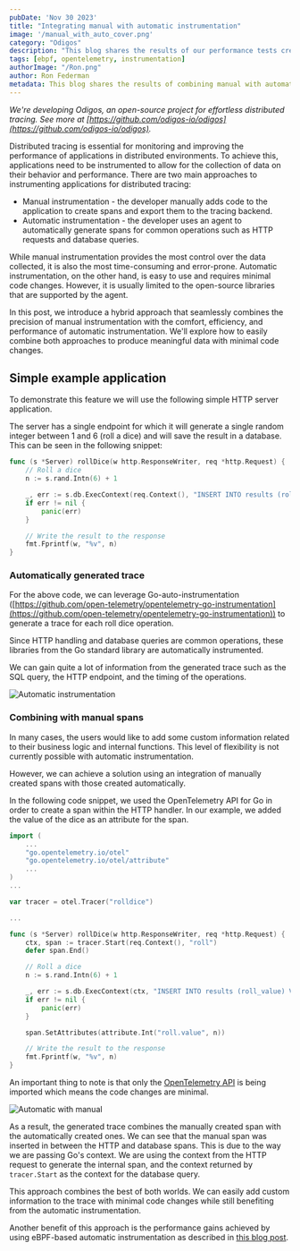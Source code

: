 ```yaml
---
pubDate: 'Nov 30 2023'
title: "Integrating manual with automatic instrumentation"
image: '/manual_with_auto_cover.png'
category: "Odigos"
description: "This blog shares the results of our performance tests creating OpenTelemetry traces with eBPF-based automatic instrumentation vs traditional instrumentation"
tags: [ebpf, opentelemetry, instrumentation]
authorImage: "/Ron.png"
author: Ron Federman
metadata: This blog shares the results of combining manual with automatically generated spans to get the best of both worlds.
---
```


*We're developing Odigos, an open-source project for effortless distributed tracing. See more at [https://github.com/odigos-io/odigos](https://github.com/odigos-io/odigos).*

Distributed tracing is essential for monitoring and improving the performance of applications in distributed environments. To achieve this, applications need to be instrumented to allow for the collection of data on their behavior and performance.
There are two main approaches to instrumenting applications for distributed tracing:
* Manual instrumentation - the developer manually adds code to the application to create spans and export them to the tracing backend.
* Automatic instrumentation - the developer uses an agent to automatically generate spans for common operations such as HTTP requests and database queries.

While manual instrumentation provides the most control over the data collected, it is also the most time-consuming and error-prone. Automatic instrumentation, on the other hand, is easy to use and requires minimal code changes. However, it is usually limited to the open-source libraries that are supported by the agent.

In this post, we introduce a hybrid approach that seamlessly combines the precision of manual instrumentation with the comfort, efficiency, and performance of automatic instrumentation.  We'll explore how to easily combine both approaches to produce meaningful data with minimal code changes.

## Simple example application

To demonstrate this feature we will use the following simple HTTP server application.

The server has a single endpoint for which it will generate a single random integer between 1 and 6 (roll a dice) and will save the result in a database. This can be seen in the following snippet:


```Go
func (s *Server) rollDice(w http.ResponseWriter, req *http.Request) {
	// Roll a dice
	n := s.rand.Intn(6) + 1

	_, err := s.db.ExecContext(req.Context(), "INSERT INTO results (roll_value) VALUES (?)", n)
	if err != nil {
		panic(err)
	}

	// Write the result to the response
	fmt.Fprintf(w, "%v", n)
}
```

### Automatically generated trace

For the above code, we can leverage Go-auto-instrumentation ([https://github.com/open-telemetry/opentelemetry-go-instrumentation](https://github.com/open-telemetry/opentelemetry-go-instrumentation)) to generate a trace for each roll dice operation.

Since HTTP handling and database queries are common operations, these libraries from the Go standard library are automatically instrumented.

We can gain quite a lot of information from the generated trace such as the SQL query, the HTTP endpoint, and the timing of the operations.

![Automatic instrumentation](/images/blog/manual-auto-integration/auto_only.png)

### Combining with manual spans

In many cases, the users would like to add some custom information related to their business logic and internal functions. This level of flexibility is not currently possible with automatic instrumentation.

However, we can achieve a solution using an integration of manually created spans with those created automatically.

In the following code snippet, we used the OpenTelemetry API for Go in order to create a span within the HTTP handler. In our example, we added the value of the dice as an attribute for the span.

```Go
import (
    ...
    "go.opentelemetry.io/otel"
	"go.opentelemetry.io/otel/attribute"
    ...
)
...

var tracer = otel.Tracer("rolldice")

...

func (s *Server) rollDice(w http.ResponseWriter, req *http.Request) {
	ctx, span := tracer.Start(req.Context(), "roll")
	defer span.End()

	// Roll a dice
	n := s.rand.Intn(6) + 1

	_, err := s.db.ExecContext(ctx, "INSERT INTO results (roll_value) VALUES (?)", n)
	if err != nil {
		panic(err)
	}

	span.SetAttributes(attribute.Int("roll.value", n))

	// Write the result to the response
	fmt.Fprintf(w, "%v", n)
}
```

An important thing to note is that only the  [OpenTelemetry API](https://opentelemetry.io/docs/specs/otel/overview/#api) is being imported which means the code changes are minimal.

![Automatic with manual](/images/blog/manual-auto-integration/auto_plus_roll_span.png)

As a result, the generated trace combines the manually created span with the automatically created ones. We can see that the manual span was inserted in between the HTTP and database spans. This is due to the way we are passing Go's context. We are using the context from the HTTP request to generate the internal span, and the context returned by `tracer.Start` as the context for the database query.

This approach combines the best of both worlds. We can easily add custom information to the trace with minimal code changes while still benefiting from the automatic instrumentation.

Another benefit of this approach is the performance gains achieved by using eBPF-based automatic instrumentation as described in [this blog post](https://odigos.io/blog/ebpf-instrumentation-faster-than-manual).

